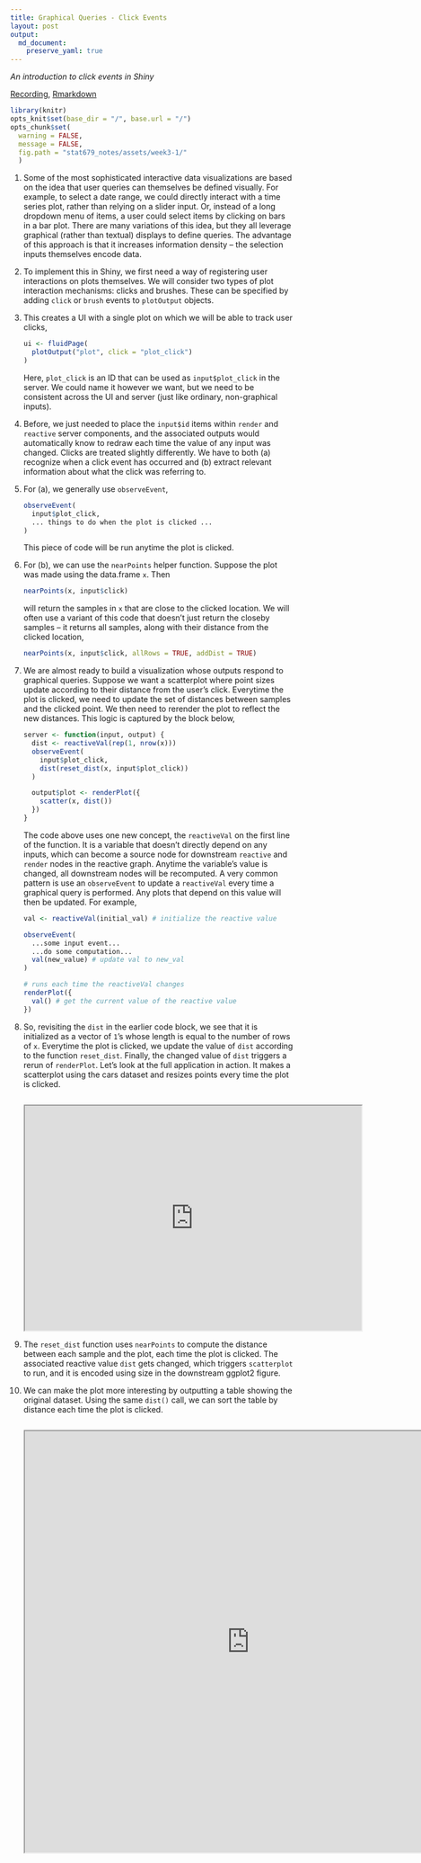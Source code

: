 ```yaml
---
title: Graphical Queries - Click Events
layout: post
output: 
  md_document:
    preserve_yaml: true
---
```


_An introduction to click events in Shiny_

[Recording](),  [Rmarkdown](https://github.com/krisrs1128/stat679_code/blob/main/notes/week3-1.Rmd)

```r
library(knitr)
opts_knit$set(base_dir = "/", base.url = "/")
opts_chunk$set(
  warning = FALSE, 
  message = FALSE,
  fig.path = "stat679_notes/assets/week3-1/"
  )
```

1. Some of the most sophisticated interactive data visualizations are based on
the idea that user queries can themselves be defined visually. For example, to
select a date range, we could directly interact with a time series plot, rather
than relying on a slider input. Or, instead of a long dropdown menu of items, a
user could select items by clicking on bars in a bar plot. There are many
variations of this idea, but they all leverage graphical (rather than textual)
displays to define queries. The advantage of this approach is that it increases
information density -- the selection inputs themselves encode data.

1. To implement this in Shiny, we first need a way of registering user
interactions on plots themselves. We will consider two types of plot interaction
mechanisms: clicks and brushes. These can be specified by adding `click` or
`brush` events to `plotOutput` objects. 

1. This creates a UI with a single plot on which we will be able to track user
clicks,
    
    ```r
    ui <- fluidPage(
      plotOutput("plot", click = "plot_click")
    )
    ```
    
    Here, `plot_click` is an ID that can be used as `input$plot_click` in the
    server. We could name it however we want, but we need to be consistent
    across the UI and server (just like ordinary, non-graphical inputs).
  
1. Before, we just needed to place the `input$id` items within `render` and
`reactive` server components, and the associated outputs would automatically
know to redraw each time the value of any input was changed. Clicks are treated
slightly differently. We have to both (a) recognize when a click event has
occurred and (b) extract relevant information about what the click was referring
to. 

1. For (a), we generally use `observeEvent`,

    ```r
    observeEvent(
      input$plot_click,
      ... things to do when the plot is clicked ...
    )
    ```

    This piece of code will be run anytime the plot is clicked.
  
1. For (b), we can use the `nearPoints` helper function. Suppose the plot was
made using the data.frame `x`. Then

    ```r
    nearPoints(x, input$click)
    ```

    will return the samples in `x` that are close to the clicked location. We
    will often use a variant of this code that doesn't just return the closeby
    samples -- it returns all samples, along with their distance from the
    clicked location,
    
    ```r
    nearPoints(x, input$click, allRows = TRUE, addDist = TRUE)
    ```
    
1. We are almost ready to build a visualization whose outputs respond to
graphical queries. Suppose we want a scatterplot where point sizes update
according to their distance from the user's click. Everytime the plot is
clicked, we need to update the set of distances between samples and the clicked
point. We then need to rerender the plot to reflect the new distances. This
logic is captured by the block below,

    ```r
    server <- function(input, output) {
      dist <- reactiveVal(rep(1, nrow(x)))
      observeEvent(
        input$plot_click,
        dist(reset_dist(x, input$plot_click))
      )
      
      output$plot <- renderPlot({
        scatter(x, dist())
      })
    }
    ```
    
    The code above uses one new concept, the `reactiveVal` on the first line of
    the function. It is a variable that doesn't directly depend on any inputs,
    which can become a source node for downstream `reactive` and `render` nodes
    in the reactive graph. Anytime the variable's value is changed, all
    downstream nodes will be recomputed. A very common pattern is use an
    `observeEvent` to update a `reactiveVal` every time a graphical query is
    performed. Any plots that depend on this value will then be updated. For
    example,
    
    ```r
    val <- reactiveVal(initial_val) # initialize the reactive value
    
    observeEvent(
      ...some input event...
      ...do some computation...
      val(new_value) # update val to new_val
    )
    
    # runs each time the reactiveVal changes
    renderPlot({
      val() # get the current value of the reactive value
    })
    ```
        
1. So, revisiting the `dist` in the earlier code block, we see that it is
initialized as a vector of `1`'s whose length is equal to the number of rows of
`x`. Everytime the plot is clicked, we update the value of `dist` according to
the function `reset_dist`. Finally, the changed value of `dist` triggers a rerun
of `renderPlot`. Let's look at the full application in action. It makes a
scatterplot using the cars dataset and resizes points every time the plot is
clicked.

    ```r
    ```
    
    <iframe src="https://data-viz.it.wisc.edu/content/17a54e4c-5237-4018-b6fe-20c1555cf337/" allowfullscreen="" data-external="1" height=400 width=600></iframe>
    
1. The `reset_dist` function uses `nearPoints` to compute the distance between
each sample and the plot, each time the plot is clicked. The associated reactive
value `dist` gets changed, which triggers `scatterplot` to run, and it is
encoded using size in the downstream ggplot2 figure.

1. We can make the plot more interesting by outputting a table showing the
original dataset. Using the same `dist()` call, we can sort the table by
distance each time the plot is clicked.

    ```r
    ```
    
    <iframe src="https://data-viz.it.wisc.edu/content/9fcf3583-a74f-4d84-8d7c-68ac3595bf6b/" allowfullscreen="" data-external="1" height=750 width=800></iframe>

